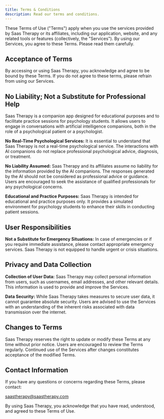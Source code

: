 ```yaml
---
title: Terms & Conditions
description: Read our terms and conditions.
---
```


These Terms of Use ("Terms") apply when you use the services provided by Saas Therapy or its affiliates, including our application, website, and any related tools or features (collectively, the "Services"). By using our Services, you agree to these Terms. Please read them carefully.

## Acceptance of Terms

By accessing or using Saas Therapy, you acknowledge and agree to be bound by these Terms. If you do not agree to these terms, please refrain from using our Services.

## No Liability; Not a Substitute for Professional Help

Saas Therapy is a companion app designed for educational purposes and to facilitate practice sessions for psychology students. It allows users to engage in conversations with artificial intelligence companions, both in the role of a psychological patient or a psychologist.

**No Real-Time Psychological Services:** It is essential to understand that Saas Therapy is not a real-time psychological service. The interactions with AI companions do not replace professional psychological advice, diagnosis, or treatment.

**No Liability Assumed:** Saas Therapy and its affiliates assume no liability for the information provided by the AI companions. The responses generated by the AI should not be considered as professional advice or guidance. Users are encouraged to seek the assistance of qualified professionals for any psychological concerns.

**Educational and Practice Purposes:** Saas Therapy is intended for educational and practice purposes only. It provides a simulated environment for psychology students to enhance their skills in conducting patient sessions.

## User Responsibilities

**Not a Substitute for Emergency Situations:** In case of emergencies or if you require immediate assistance, please contact appropriate emergency services. Saas Therapy is not equipped to handle urgent or crisis situations.

## Privacy and Data Collection

**Collection of User Data:** Saas Therapy may collect personal information from users, such as usernames, email addresses, and other relevant details. This information is used to provide and improve the Services.

**Data Security:** While Saas Therapy takes measures to secure user data, it cannot guarantee absolute security. Users are advised to use the Services with an understanding of the inherent risks associated with data transmission over the internet.

## Changes to Terms

Saas Therapy reserves the right to update or modify these Terms at any time without prior notice. Users are encouraged to review the Terms regularly. Continued use of the Services after changes constitutes acceptance of the modified Terms.

## Contact Information

If you have any questions or concerns regarding these Terms, please contact:

saastherapy@saastherapy.com

By using Saas Therapy, you acknowledge that you have read, understood, and agreed to these Terms of Use.